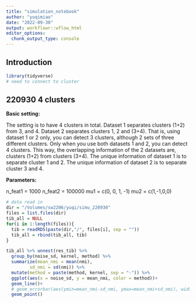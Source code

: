 ```yaml
---
title: "simulation_notebook"
author: "yuqimiao"
date: "2022-09-30"
output: workflowr::wflow_html
editor_options:
  chunk_output_type: console
---
```


## Introduction

```r
library(tidyverse)
# need to connect to cluster
```

## 220930 4 clusters

**Basic setting: **

The setting is to have 4 clusters in total. Dataset 1 separates clusters (1+2) from 3, and 4. Dataset 2 separates clusters 1, 2 and (3+4). That is, using dataset 1 or 2 only, you can detect 3 clusters, although 2 sets of three different clusters. Only when you use both datasets 1 and 2, you can detect 4 clusters. This way, the overlapping information of the 2 datasets are, clusters (1+2) from clusters (3+4). The unique information of dataset 1 is to separate cluster 1 and 2. The unique information of dataset 2 is to separate cluster 3 and 4.

**Parameters: **

n_feat1 = 1000
n_feat2 = 100000
mu1 = c(0, 0, 1, -1)
mu2 = c(1,-1,0,0)

```r
# data read in
dir = "/Volumes/sw2206/yuqi/simu_220930"
files = list.files(dir)
tib_all = NULL
for(i in 1:length(files)){
  tib = readRDS(paste(dir,"/", files[i], sep = ""))
  tib_all = rbind(tib_all, tib)
}

tib_all %>% unnest(res_tib) %>% 
  group_by(noise_sd, kernel, method) %>% 
  summarize(mean_nmi = mean(nmi),
         sd_nmi = sd(nmi)) %>% 
  mutate(method = paste(method, kernel, sep = "-")) %>% 
  ggplot(aes(x = noise_sd, y = mean_nmi, color = method))+
  geom_line()+
  # geom_errorbar(aes(ymin=mean_nmi-sd_nmi, ymax=mean_nmi+sd_nmi), width=.2)
  geom_point()
```


